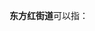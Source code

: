 '''东方红街道'''可以指：
{{PRC admin/disambig|41/08/11/001/000|43/01/04/017/000}}
{{disambig|cat=五字乡级行政区划-街道名消歧义}}